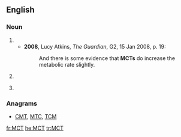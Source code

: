 ==English==

===Noun===
{{en-noun|~}}

# {{abbreviation of|medium-chain triglyceride}}
#* '''2008''', Lucy Atkins, ''The Guardian'', G2, 15 Jan 2008, p. 19:
#*: And there is some evidence that '''MCTs''' do increase the metabolic rate slightly.
# {{context|aviation|lang=en}} {{abbreviation of|minimum connecting time}}
# {{context|uncountable|lang=en}} {{abbreviation of|monocrotaline}}

===Anagrams===
* [[CMT#English|CMT]], [[MTC#English|MTC]], [[TCM#English|TCM]]

[[fr:MCT]]
[[he:MCT]]
[[tr:MCT]]
